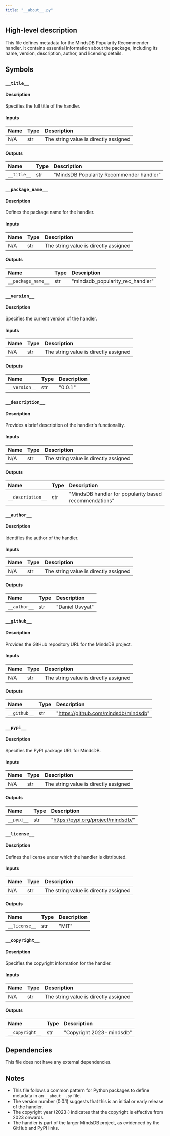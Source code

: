```yaml
---
title: "__about__.py"
---
```


## High-level description
This file defines metadata for the MindsDB Popularity Recommender handler. It contains essential information about the package, including its name, version, description, author, and licensing details.

## Symbols

### `__title__`
#### Description
Specifies the full title of the handler.

#### Inputs
| Name | Type | Description |
|:-----|:-----|:------------|
| N/A | str | The string value is directly assigned |

#### Outputs
| Name | Type | Description |
|:-----|:-----|:------------|
| `__title__` | str | "MindsDB Popularity Recommender handler" |

### `__package_name__`
#### Description
Defines the package name for the handler.

#### Inputs
| Name | Type | Description |
|:-----|:-----|:------------|
| N/A | str | The string value is directly assigned |

#### Outputs
| Name | Type | Description |
|:-----|:-----|:------------|
| `__package_name__` | str | "mindsdb_popularity_rec_handler" |

### `__version__`
#### Description
Specifies the current version of the handler.

#### Inputs
| Name | Type | Description |
|:-----|:-----|:------------|
| N/A | str | The string value is directly assigned |

#### Outputs
| Name | Type | Description |
|:-----|:-----|:------------|
| `__version__` | str | "0.0.1" |

### `__description__`
#### Description
Provides a brief description of the handler's functionality.

#### Inputs
| Name | Type | Description |
|:-----|:-----|:------------|
| N/A | str | The string value is directly assigned |

#### Outputs
| Name | Type | Description |
|:-----|:-----|:------------|
| `__description__` | str | "MindsDB handler for popularity based recommendations" |

### `__author__`
#### Description
Identifies the author of the handler.

#### Inputs
| Name | Type | Description |
|:-----|:-----|:------------|
| N/A | str | The string value is directly assigned |

#### Outputs
| Name | Type | Description |
|:-----|:-----|:------------|
| `__author__` | str | "Daniel Usvyat" |

### `__github__`
#### Description
Provides the GitHub repository URL for the MindsDB project.

#### Inputs
| Name | Type | Description |
|:-----|:-----|:------------|
| N/A | str | The string value is directly assigned |

#### Outputs
| Name | Type | Description |
|:-----|:-----|:------------|
| `__github__` | str | "https://github.com/mindsdb/mindsdb" |

### `__pypi__`
#### Description
Specifies the PyPI package URL for MindsDB.

#### Inputs
| Name | Type | Description |
|:-----|:-----|:------------|
| N/A | str | The string value is directly assigned |

#### Outputs
| Name | Type | Description |
|:-----|:-----|:------------|
| `__pypi__` | str | "https://pypi.org/project/mindsdb/" |

### `__license__`
#### Description
Defines the license under which the handler is distributed.

#### Inputs
| Name | Type | Description |
|:-----|:-----|:------------|
| N/A | str | The string value is directly assigned |

#### Outputs
| Name | Type | Description |
|:-----|:-----|:------------|
| `__license__` | str | "MIT" |

### `__copyright__`
#### Description
Specifies the copyright information for the handler.

#### Inputs
| Name | Type | Description |
|:-----|:-----|:------------|
| N/A | str | The string value is directly assigned |

#### Outputs
| Name | Type | Description |
|:-----|:-----|:------------|
| `__copyright__` | str | "Copyright 2023- mindsdb" |

## Dependencies
This file does not have any external dependencies.

## Notes
- This file follows a common pattern for Python packages to define metadata in an `__about__.py` file.
- The version number (0.0.1) suggests that this is an initial or early release of the handler.
- The copyright year (2023-) indicates that the copyright is effective from 2023 onwards.
- The handler is part of the larger MindsDB project, as evidenced by the GitHub and PyPI links.